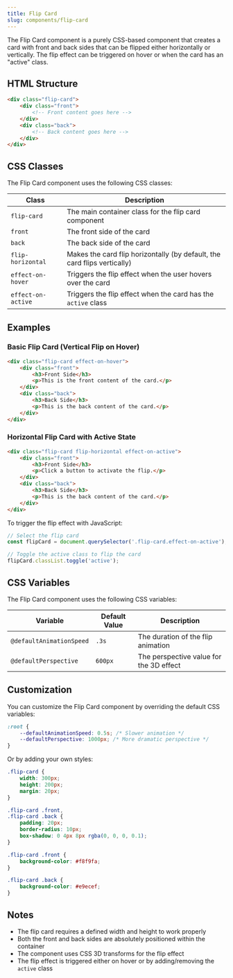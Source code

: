 ```yaml
---
title: Flip Card
slug: components/flip-card
---
```


The Flip Card component is a purely CSS-based component that creates a card with front and back sides that can be flipped either horizontally or vertically. The flip effect can be triggered on hover or when the card has an "active" class.

## HTML Structure

```html
<div class="flip-card">
    <div class="front">
        <!-- Front content goes here -->
    </div>
    <div class="back">
        <!-- Back content goes here -->
    </div>
</div>
```

## CSS Classes

The Flip Card component uses the following CSS classes:

| Class | Description |
| ----- | ----------- |
| `flip-card` | The main container class for the flip card component |
| `front` | The front side of the card |
| `back` | The back side of the card |
| `flip-horizontal` | Makes the card flip horizontally (by default, the card flips vertically) |
| `effect-on-hover` | Triggers the flip effect when the user hovers over the card |
| `effect-on-active` | Triggers the flip effect when the card has the `active` class |

## Examples

### Basic Flip Card (Vertical Flip on Hover)

```html
<div class="flip-card effect-on-hover">
    <div class="front">
        <h3>Front Side</h3>
        <p>This is the front content of the card.</p>
    </div>
    <div class="back">
        <h3>Back Side</h3>
        <p>This is the back content of the card.</p>
    </div>
</div>
```

### Horizontal Flip Card with Active State

```html
<div class="flip-card flip-horizontal effect-on-active">
    <div class="front">
        <h3>Front Side</h3>
        <p>Click a button to activate the flip.</p>
    </div>
    <div class="back">
        <h3>Back Side</h3>
        <p>This is the back content of the card.</p>
    </div>
</div>
```

To trigger the flip effect with JavaScript:

```javascript
// Select the flip card
const flipCard = document.querySelector('.flip-card.effect-on-active');

// Toggle the active class to flip the card
flipCard.classList.toggle('active');
```

## CSS Variables

The Flip Card component uses the following CSS variables:

| Variable | Default Value | Description |
| -------- | ------------- | ----------- |
| `@defaultAnimationSpeed` | `.3s` | The duration of the flip animation |
| `@defaultPerspective` | `600px` | The perspective value for the 3D effect |

## Customization

You can customize the Flip Card component by overriding the default CSS variables:

```css
:root {
    --defaultAnimationSpeed: 0.5s; /* Slower animation */
    --defaultPerspective: 1000px; /* More dramatic perspective */
}
```

Or by adding your own styles:

```css
.flip-card {
    width: 300px;
    height: 200px;
    margin: 20px;
}

.flip-card .front,
.flip-card .back {
    padding: 20px;
    border-radius: 10px;
    box-shadow: 0 4px 8px rgba(0, 0, 0, 0.1);
}

.flip-card .front {
    background-color: #f8f9fa;
}

.flip-card .back {
    background-color: #e9ecef;
}
```

## Notes

- The flip card requires a defined width and height to work properly
- Both the front and back sides are absolutely positioned within the container
- The component uses CSS 3D transforms for the flip effect
- The flip effect is triggered either on hover or by adding/removing the `active` class